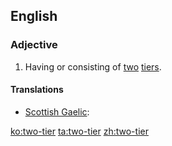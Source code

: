 ==English==

===Adjective===
{{en-adj|pos=[[two]]-[[tier]]|-}}

# Having or consisting of [[two]] [[tier]]s.

====Translations====
{{trans-top|having or consisting of two tiers}}
* [[Scottish Gaelic]]: {{t|gd|dà-shreathach}}
{{trans-mid}}
{{trans-bottom}}

[[ko:two-tier]]
[[ta:two-tier]]
[[zh:two-tier]]